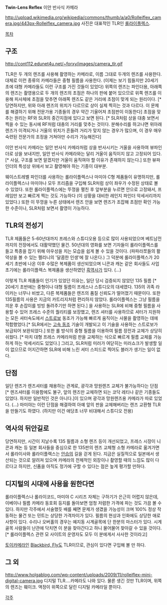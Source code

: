 '''Twin-Lens Reflex'''
이안 반사식 카메라

http://upload.wikimedia.org/wikipedia/commons/thumb/a/a0/Rolleiflex_camera.jpg/443px-Rolleiflex_camera.jpg
사진은 대표적인 TLR인 [[롤라이플렉스]].

[[목차]]
== 구조 ==
http://cont112.edunet4u.net/~forxy/images/camera_tlr.gif

TLR은 두 개의 렌즈를 사용해 촬영하는 카메라로, 이름 그대로 두개의 렌즈를 사용한다. 대체로 이런 종류의 카메라들은 중형 필름을 사용한다. (이제는 보기 힘들지만 20세기 초에 대형 카메라들도 이런 구조를 가진 것들이 있었다) 위쪽의 렌즈는 파인더용, 아래쪽의 렌즈는 촬영용으로 두 개의 렌즈의 초점은 하나의 판에 붙어 있으므로 위쪽 렌즈를 이용해 피사체에 초점을 맞추면 아래쪽 렌즈도 같은 거리에 초점이 맞게 되는 원리이다. [* 당연하지만, 위와 아래 렌즈의 위치가 다르므로 상이 실제 찍히는 것과 다르다. 이 문제를 해결하기 위해 전문가용 기종들의 경우 약간 기울어져 초점판이 이동한다] 초점을 맞추는 원리는 RF와 SLR의 중간지점에 있다고 보면 된다. [* SLR처럼 상을 대충 보면서 찍을 수 있는 동시에 RF처럼 대충의 거리를 맞추는 것이다. 분해수리를 하고나면 위아래 렌즈가 이격되거나 거울의 위치가 흔들려 거리가 맞지 않는 경우가 많으며, 이 경우 매우 숙련된 전문가의 조정을 거쳐야만 수리가 가능해진다]

이안 반사식 카메라는 일안 반사식 카메라처럼 상을 반사시키는 거울을 사용하여 뷰파인더로 상을 보내지만, 일안 반사식 카메라와는 달리 거울이 움직이지 않고 고정되어 있다.[* 사실, 구조를 보면 알겠지만 거울이 움직여야 할 이유가 존재하지 않는다.] 또한 뷰파인더의 특성상 위에서 보고 촬영해야 하는 기종이 대부분.

웨이스트레벨 파인더를 사용하는 롤라이플렉스나 마미야 C형 제품들이 유명하지만, 롤라이플렉스나 마미야나 모두 프리즘을 구입해 SLR처럼 상이 좌우가 수정된 상태로 볼 수 있었다. 또한 롤라이플렉스에는 뚜껑을 펼친 후 앞부분을 누르면 안으로 고정돼서, 프레임만 보고 빠르게 찍는 것도 가능하다 (이 상황을 대비한 레인지 파인더 악세서리까지 있었다.) 또한 이 뚜껑을 누른 상태에서 렌즈 안을 보면 렌즈가 조잡해 초점만 확인 가능한 수준이나, SLR처럼 보면서 촬영이 가능하다.

== TLR의 전성기 ==
TLR 제품들은 5-60년대까지 프레스와 스튜디오용 등으로 많이 사용되었으며 베트남전까지의 전장에서도 대활약했던 물건. 50년대의 영화를 보면 기자들이 롤라이플렉스를 들고 특종을 잡기 위해 아우성을 치는 모습을 쉽게 볼 수 있을 것이다. (파파라쪼들의 활약상을 볼 수 있는 펠리니의 '달콤한 인생'에 잘 나온다.) 그 덕분에 롤라이플렉스가 20세기 초반에 나온 이후 수많은 복제품이 생산되었으며 니콘과 캐논 같은 회사들도 사업 초기에는 롤라이플렉스 복제품을 생산하였던 [[흑역사]]가 있다. (...)

이렇게 TLR 제품들이 인기가 있었던 이유는, 일단 당시 검증되지 않았던 135 필름 [* 20세기 초반에는 중형이나 대형 필름이 프레스나 스튜디오의 대세였다. 135의 귀족 라이카는 너무나 비쌌고, 다른 복제품들은 렌즈의 품질 신뢰도가 떨어졌기 때문이다. 또한 135필름의 사용은 지금의 카트리지처럼 편리하지 않았다. 롤라이플렉스는 그냥 필름을 끼운 후 손잡이를 빙빙 돌려주기만 하면 된다.] 을 사용하는 SLR에 비해 중형 필름을 사용할 수 있어 프레스 수준의 퀄리티를 보장했고, 렌즈 셔터를 사용하므로 셔터가 지원하는 모든 셔터속도에서 [[스트로보]] 동조가 가능해 빠르게 움직이는 사물을 촬영하는 데에 적합했었다.[* SLR에서는 [[고속 동조]] 기술이 개발되고 이 기술을 사용하는 스트로보가 보급되어 보완되었다.] 또한 롤 방식의 중형 필름을 이용하여 필름 장전과 교체가 상당히 쉬웠다. [* 마치 대형 프레스 카메라처럼 판을 교체하는 식으로 빠르게 필름 교체를 가능하게 하는 악세서리도 있었다.] 그리고, SLR처럼 미러가 여닫히는 미러쇼크가 발생할 일이 없으므로 어지간하면 SLR에 비해 느린 셔터 스피드로 찍어도 블러가 생기는 일이 없다.

== 단점 ==
일단 렌즈가 렌즈셔터를 채용하는 관계로, 광각과 망원렌즈 교체가 불가능하다는 단점 [* 렌즈셔터를 이용함에도 불구, 앞의 렌즈만 교체하면 되는 코닥 레티나 같은 기종들도 있었다. 하지만 일반적인 것은 아니다.]이 있으며 광각과 망원렌즈용 카메라가 따로 있었다. (...) 마미야는 이런 단점을 해결하여 아예 앞의 판을 교체해버리는 렌즈 교환형 TLR을 만들기도 하였다. (하지만 이건 애당초 너무 비대해서 스튜디오 전용)

== 역사의 뒤안길로 ==
당연하지만, 시간이 지날수록 135 필름과 소형 렌즈 등이 개선되었고, 프레스 시장이 니콘과 캐논 등 일본 회사들을 중심으로 한 135판의 렌즈 교체형 소형 카메라로 옮겨가면서 롤라이사와 롤라이플렉스는 [[안습]]의 길을 걷게 된다. 지금은 실질적으로 일본에서 생산되는 것으로 알려져 있으며 카메라의 전체적인 외장이나 촬영할 때의 느낌도 많이 다르다고 하지만, 신품을 아직도 정가에 구할 수 있다는 점은 높게 평가할 만하다.

== 디지털의 시대에 사용을 원한다면 ==
롤라이플렉스나 롤라이코드, 마미야 C 시리즈 자체는 구하기가 은근히 어렵지 않은데, 이베이나 필름 카메라 동호회 등지를 돌아보면 엄청 저렴한 가격에 파는 것도 가끔 볼 수 있다. 하지만 각주에서 서술했듯 배를 째면 문제가 생겼을 가능성이 크며 100% 정상 작동하는 물건 또는 민트는 상당한 가격차이가 있다. 필름의 현상과 인화에도 상당한 애로사항이 있다. 수리나 오버홀의 경우는 예지동 시계골목에 단 한분의 마스터가 있다. 시계골목 사람들이 난관에 닥치면 이 분을 찾아간다고 하니 물어물어 찾아갈 수 있을 것이다.[* 롤라이플렉스 관련 모 사이트의 운영자도 모두 이 분에게서 사사한 것이라고]

[[토이카메라]]인 [[Blackbird, Fly]]도 TLR이므로, 관심이 있다면 구입해 볼 만 하다.

== 그 외 ==
http://www.holgablog.com/wp-content/uploads/2009/11/rolleiflex-mini-digital-camera.jpg
디지털 TLR....카메라도 나와 있다. 물론 생긴 것만 TLR이며, 위쪽의 렌즈는 훼이크. 액정이 위쪽으로 달린 디지털 카메라일 뿐이다.

[[각주]]
